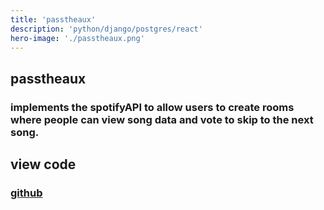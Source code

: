 ```yaml
---
title: 'passtheaux'
description: 'python/django/postgres/react'
hero-image: './passtheaux.png'
---
```


## passtheaux

### implements the spotifyAPI to allow users to create rooms where people can view song data and vote to skip to the next song.


## view code
### [github](https://github.com/koashima/passtheaux)
